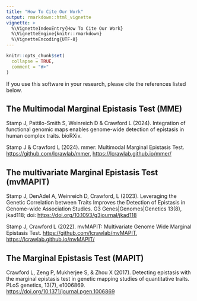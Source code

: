 ```yaml
---
title: "How To Cite Our Work"
output: rmarkdown::html_vignette
vignette: >
  %\VignetteIndexEntry{How To Cite Our Work}
  %\VignetteEngine{knitr::rmarkdown}
  %\VignetteEncoding{UTF-8}
---
```


```r
knitr::opts_chunk$set(
  collapse = TRUE,
  comment = "#>"
)
```

If you use this software in your research, please cite the references listed
below.

## The Multimodal Marginal Epistasis Test (MME)

Stamp J, Pattilo-Smith S, Weinreich D & Crawford L (2024). Integration of 
functional genomic maps enables genome-wide detection of
epistasis in human complex traits. bioRXiv.

Stamp J & Crawford L (2024). mmer: Multimodal Marginal Epistasis Test. 
<https://github.com/lcrawlab/mmer>, <https://lcrawlab.github.io/mmer/>


## The multivariate Marginal Epistasis Test (mvMAPIT)

Stamp J, DenAdel A, Weinreich D, Crawford, L (2023). Leveraging the Genetic 
Correlation between Traits Improves the Detection of Epistasis in Genome-wide 
Association Studies. G3 Genes|Genomes|Genetics 13(8), 
jkad118; doi: <https://doi.org/10.1093/g3journal/jkad118>

Stamp J, Crawford L (2022). mvMAPIT: Multivariate Genome Wide Marginal 
Epistasis Test. <https://github.com/lcrawlab/mvMAPIT>,
<https://lcrawlab.github.io/mvMAPIT/>


## The Marginal Epistasis Test (MAPIT)

Crawford L, Zeng P, Mukherjee S, & Zhou X (2017). Detecting epistasis with the
marginal epistasis test in genetic mapping studies of quantitative traits.
PLoS genetics, 13(7), e1006869. <https://doi.org/10.1371/journal.pgen.1006869>
